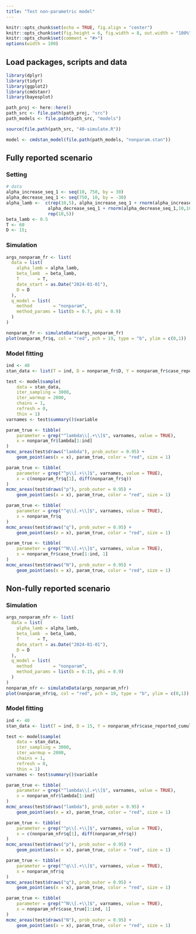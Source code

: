 ```yaml
---
title: "Test non-parametric model"
---
```


```r
knitr::opts_chunk$set(echo = TRUE, fig.align = "center")
knitr::opts_chunk$set(fig.height = 6, fig.width = 8, out.width = "100%")
knitr::opts_chunk$set(comment = "#>")
options(width = 100)
```

## Load packages, scripts and data

```r
library(dplyr)
library(tidyr)
library(ggplot2)
library(cmdstanr)
library(bayesplot)

path_proj <- here::here()
path_src <- file.path(path_proj, "src")
path_models <- file.path(path_src, "models")

source(file.path(path_src, "40-simulate.R"))

model <- cmdstan_model(file.path(path_models, "nonparam.stan"))
```

## Fully reported scenario

### Setting

```r
# data
alpha_increase_seq_1 <- seq(10, 750, by = 30)
alpha_decrease_seq_1 <- seq(750, 10, by = -30)
alpha_lamb <-  c(rep(10,5), alpha_increase_seq_1 + rnorm(alpha_increase_seq_1,10,10),
                alpha_decrease_seq_1 + rnorm(alpha_decrease_seq_1,10,10),
                rep(10,5))
beta_lamb <- 0.5
T <- 60
D <- 15;
```

### Simulation

```r
args_nonparam_fr <- list(
  data = list(
    alpha_lamb = alpha_lamb,
    beta_lamb  = beta_lamb,
    T       = T,
    date_start = as.Date("2024-01-01"),
    D = D
  ),
  q_model = list(
    method        = "nonparam",
    method_params = list(b = 0.7, phi = 0.9)
  )
)

nonparam_fr <- simulateData(args_nonparam_fr)
plot(nonparam_fr$q, col = "red", pch = 19, type = "b", ylim = c(0,1))
```

### Model fitting

```r
ind <- 40
stan_data <- list(T = ind, D = nonparam_fr$D, Y = nonparam_fr$case_reported_cumulated[1:ind, ])

test <- model$sample(
    data = stan_data,
    iter_sampling = 3000,
    iter_warmup = 2000,
    chains = 1,
    refresh = 0,
    thin = 1)
varnames <- test$summary()$variable

param_true <- tibble(
    parameter = grep("^lambda\\[.+\\]$", varnames, value = TRUE),
    x = nonparam_fr$lambda[1:ind]
)
mcmc_areas(test$draws("lambda"), prob_outer = 0.95) +
    geom_point(aes(x = x), param_true, color = "red", size = 1)

param_true <- tibble(
    parameter = grep("^p\\[.+\\]$", varnames, value = TRUE),
    x = c(nonparam_fr$q[1], diff(nonparam_fr$q))
)
mcmc_areas(test$draws("p"), prob_outer = 0.95) +
    geom_point(aes(x = x), param_true, color = "red", size = 1)

param_true <- tibble(
    parameter = grep("^q\\[.+\\]$", varnames, value = TRUE),
    x = nonparam_fr$q
)
mcmc_areas(test$draws("q"), prob_outer = 0.95) +
    geom_point(aes(x = x), param_true, color = "red", size = 1)

param_true <- tibble(
    parameter = grep("^N\\[.+\\]$", varnames, value = TRUE),
    x = nonparam_fr$case_true[1:ind, 1]
)
mcmc_areas(test$draws("N"), prob_outer = 0.95) +
    geom_point(aes(x = x), param_true, color = "red", size = 1)
```

## Non-fully reported scenario

### Simulation

```r
args_nonparam_nfr <- list(
  data = list(
    alpha_lamb = alpha_lamb,
    beta_lamb  = beta_lamb,
    T       = T,
    date_start = as.Date("2024-01-01"),
    D = D
  ),
  q_model = list(
    method        = "nonparam",
    method_params = list(b = 0.15, phi = 0.9)
  )
)
nonparam_nfr <- simulateData(args_nonparam_nfr)
plot(nonparam_nfr$q, col = "red", pch = 19, type = "b", ylim = c(0,1))
```

### Model fitting

```r
ind <- 40
stan_data <- list(T = ind, D = 15, Y = nonparam_nfr$case_reported_cumulated[1:ind, ])

test <- model$sample(
    data = stan_data,
    iter_sampling = 3000,
    iter_warmup = 2000,
    chains = 1,
    refresh = 0,
    thin = 1)
varnames <- test$summary()$variable

param_true <- tibble(
    parameter = grep("^lambda\\[.+\\]$", varnames, value = TRUE),
    x = nonparam_nfr$lambda[1:ind]
)
mcmc_areas(test$draws("lambda"), prob_outer = 0.95) +
    geom_point(aes(x = x), param_true, color = "red", size = 1)

param_true <- tibble(
    parameter = grep("^p\\[.+\\]$", varnames, value = TRUE),
    x = c(nonparam_nfr$q[1], diff(nonparam_nfr$q))
)
mcmc_areas(test$draws("p"), prob_outer = 0.95) +
    geom_point(aes(x = x), param_true, color = "red", size = 1)

param_true <- tibble(
    parameter = grep("^q\\[.+\\]$", varnames, value = TRUE),
    x = nonparam_nfr$q
)
mcmc_areas(test$draws("q"), prob_outer = 0.95) +
    geom_point(aes(x = x), param_true, color = "red", size = 1)

param_true <- tibble(
    parameter = grep("^N\\[.+\\]$", varnames, value = TRUE),
    x = nonparam_nfr$case_true[1:ind, 1]
)
mcmc_areas(test$draws("N"), prob_outer = 0.95) +
    geom_point(aes(x = x), param_true, color = "red", size = 1)
```
